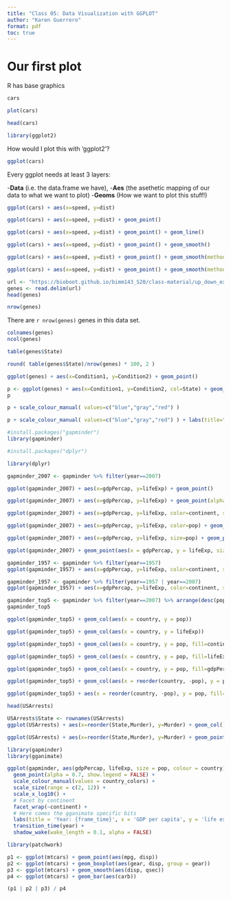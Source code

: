 ```yaml
---
title: "Class 05: Data Visualization with GGPLOT"
author: "Karen Guerrero"
format: pdf
toc: true
---
```


# Our first plot

R has base graphics

```r
cars
```

```r
plot(cars)
```
```r
head(cars)
```


```r
library(ggplot2)
```

How would I plot this with 'ggplot2'?

```r
ggplot(cars)
```

Every ggplot needs at least 3 layers:

-**Data** (i.e. the data.frame we have),
-**Aes** (the asethetic mapping of our data to what we want to plot)
-**Geoms** (How we want to plot this stuff!)

```r
ggplot(cars) + aes(x=speed, y=dist)
```

```r
ggplot(cars) + aes(x=speed, y=dist) + geom_point()
```

```r
ggplot(cars) + aes(x=speed, y=dist) + geom_point() + geom_line()
```


```r
ggplot(cars) + aes(x=speed, y=dist) + geom_point() + geom_smooth()
```

```r
ggplot(cars) + aes(x=speed, y=dist) + geom_point() + geom_smooth(method="lm", se=FALSE) 
```
```r
ggplot(cars) + aes(x=speed, y=dist) + geom_point() + geom_smooth(method="lm", se=FALSE) + labs(title="Speed and Stopping Distances of Cars", x="Speed (MPH)", y="Stopping Distance (ft)", subtitle = "Your informative subtitle text here", caption = "Dataset: 'cars'") + theme_bw()
```

```r
url <- "https://bioboot.github.io/bimm143_S20/class-material/up_down_expression.txt"
genes <- read.delim(url)
head(genes)
```

```r
nrow(genes)
```

There are `r nrow(genes)` genes in this data set.

```r
colnames(genes)
ncol(genes)
```
```r
table(genes$State)
```

```r
round( table(genes$State)/nrow(genes) * 100, 2 )
```
```r
ggplot(genes) + aes(x=Condition1, y=Condition2) + geom_point()
```
```r
p <- ggplot(genes) + aes(x=Condition1, y=Condition2, col=State) + geom_point()
p
```
```r
p + scale_colour_manual( values=c("blue","gray","red") )
```

```r
p + scale_colour_manual( values=c("blue","gray","red") ) + labs(title="Gene Expression Changes Upon Drug Treatment", x="Control (No Drug)", y="Drug Treatment")
```
```r
#install.packages("gapminder")
library(gapminder)
```

```r
#install.packages("dplyr")
```

```r
library(dplyr)

gapminder_2007 <- gapminder %>% filter(year==2007)
```

```r
ggplot(gapminder_2007) + aes(x=gdpPercap, y=lifeExp) + geom_point()
```

```r
ggplot(gapminder_2007) + aes(x=gdpPercap, y=lifeExp) + geom_point(alpha=0.5)
```

```r
ggplot(gapminder_2007) + aes(x=gdpPercap, y=lifeExp, color=continent, size=pop) + geom_point(alpha=0.5)
```

```r
ggplot(gapminder_2007) + aes(x=gdpPercap, y=lifeExp, color=pop) + geom_point(alpha=0.8)
```

```r
ggplot(gapminder_2007) + aes(x=gdpPercap, y=lifeExp, size=pop) + geom_point(alpha=0.5)
```


```r
ggplot(gapminder_2007) + geom_point(aes(x = gdpPercap, y = lifeExp, size = pop), alpha=0.5) + scale_size_area(max_size = 10)
```

```r
gapminder_1957 <- gapminder %>% filter(year==1957)
ggplot(gapminder_1957) + aes(x=gdpPercap, y=lifeExp, color=continent, size=pop) + geom_point(alpha=0.7) + scale_size_area(max_size = 15)
```

```r
gapminder_1957 <- gapminder %>% filter(year==1957 | year==2007)
ggplot(gapminder_1957) + aes(x=gdpPercap, y=lifeExp, color=continent, size=pop) + geom_point(alpha=0.7) + scale_size_area(max_size = 15) + facet_wrap(~year)
```

```r
gapminder_top5 <- gapminder %>% filter(year==2007) %>% arrange(desc(pop)) %>% top_n(5, pop)
gapminder_top5
```

```r
ggplot(gapminder_top5) + geom_col(aes(x = country, y = pop))
```

```r
ggplot(gapminder_top5) + geom_col(aes(x = country, y = lifeExp))
```

```r
ggplot(gapminder_top5) + geom_col(aes(x = country, y = pop, fill=continent))
```

```r
ggplot(gapminder_top5) + geom_col(aes(x = country, y = pop, fill=lifeExp))
```

```r
ggplot(gapminder_top5) + geom_col(aes(x = country, y = pop, fill=gdpPercap))
```

```r
ggplot(gapminder_top5) + geom_col(aes(x = reorder(country, -pop), y = pop, fill=gdpPercap))
```

```r
ggplot(gapminder_top5) + aes(x = reorder(country, -pop), y = pop, fill=country) + geom_col( col="gray30") +   guides(fill="none")
```

```r
head(USArrests)
```

```r
USArrests$State <- rownames(USArrests)
ggplot(USArrests) + aes(x=reorder(State,Murder), y=Murder) + geom_col() + coord_flip()
```

```r
ggplot(USArrests) + aes(x=reorder(State,Murder), y=Murder) + geom_point() + geom_segment(aes(x=State, xend=State, y=0, yend=Murder), color="blue") + coord_flip()

```

```r
library(gapminder)
library(gganimate)

```

```r
ggplot(gapminder, aes(gdpPercap, lifeExp, size = pop, colour = country)) +
  geom_point(alpha = 0.7, show.legend = FALSE) +
  scale_colour_manual(values = country_colors) +
  scale_size(range = c(2, 12)) +
  scale_x_log10() +
  # Facet by continent
  facet_wrap(~continent) +
  # Here comes the gganimate specific bits
  labs(title = 'Year: {frame_time}', x = 'GDP per capita', y = 'life expectancy') +
  transition_time(year) +
  shadow_wake(wake_length = 0.1, alpha = FALSE)
```

```r
library(patchwork)
```

```r
p1 <- ggplot(mtcars) + geom_point(aes(mpg, disp))
p2 <- ggplot(mtcars) + geom_boxplot(aes(gear, disp, group = gear))
p3 <- ggplot(mtcars) + geom_smooth(aes(disp, qsec))
p4 <- ggplot(mtcars) + geom_bar(aes(carb))
```

```r
(p1 | p2 | p3) / p4
```
